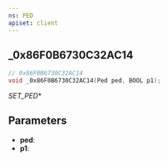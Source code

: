 ```yaml
---
ns: PED
apiset: client
---
```

## _0x86F0B6730C32AC14

```c
// 0x86F0B6730C32AC14
void _0x86F0B6730C32AC14(Ped ped, BOOL p1);
```

_SET_PED_*

## Parameters
* **ped**:
* **p1**: